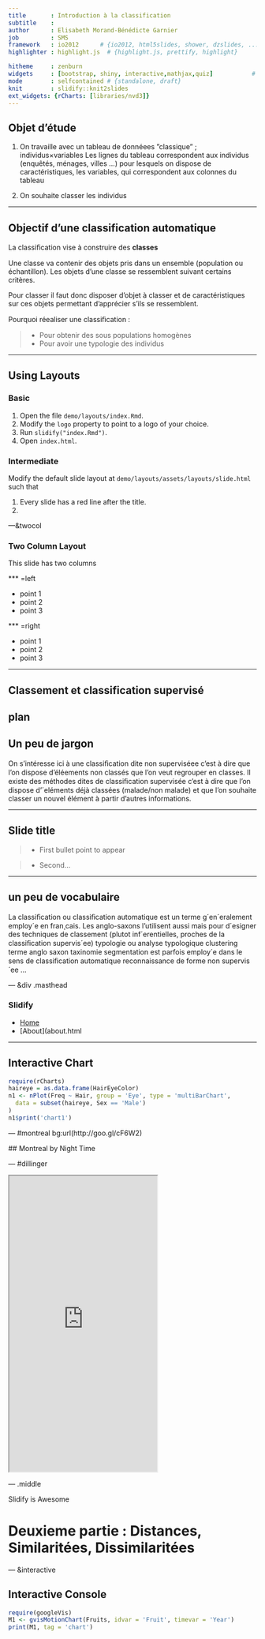 ```yaml
---
title       : Introduction à la classification
subtitle    : 
author      : Elisabeth Morand-Bénédicte Garnier
job         : SMS
framework   : io2012      # {io2012, html5slides, shower, dzslides, ...}
highlighter : highlight.js  # {highlight.js, prettify, highlight}

hitheme     : zenburn 
widgets     : [bootstrap, shiny, interactive,mathjax,quiz]           # {mathjax, quiz, bootstrap}
mode        : selfcontained # {standalone, draft}
knit        : slidify::knit2slides
ext_widgets: {rCharts: [libraries/nvd3]}
---
```


## Objet d'étude

1. On travaille avec un tableau de donnéees ”classique” ; individus$\times$variables
Les lignes du tableau correspondent aux individus (enquêtés, ménages,
villes ...) pour lesquels on dispose de caractéristiques, les variables, qui
correspondent aux colonnes du tableau

2. On souhaite classer les individus


---

## Objectif d'une classification automatique

La classiﬁcation vise à construire des **classes**

Une classe va contenir des objets pris dans un ensemble (population ou
échantillon). Les objets d’une classe se ressemblent suivant certains
critères.

Pour classer il faut donc disposer d’objet à classer et de caractéristiques
sur ces objets permettant d’apprécier s’ils se ressemblent.

Pourquoi réealiser une classiﬁcation :
 
> 
> - Pour obtenir des sous populations homogènes
> - Pour avoir une typologie des individus

---




## Using Layouts

### Basic 

1. Open the file `demo/layouts/index.Rmd`.
2. Modify the `logo` property to point to a logo of your choice.
3. Run `slidify("index.Rmd")`.
4. Open `index.html`.

### Intermediate

Modify the default slide layout at `demo/layouts/assets/layouts/slide.html` such that 

1. Every slide has a red line after the title.
2. 

---&twocol

### Two Column Layout   
This slide has two columns

*** =left

- point 1
- point 2
- point 3

*** =right

- point 1
- point 2
- point 3

---


## Classement et classification supervisé

plan
---

## Un peu de jargon

On s’intéresse ici à une classiﬁcation dite non superviséee c’est à dire que
l’on dispose d’éléements non classés que l’on veut regrouper en classes.
Il existe des méthodes dites de classiﬁcation supervisée c’est à dire que
l’on dispose d’´eléments déjà classées (malade/non malade) et que l’on
souhaite classer un nouvel élément à partir d’autres informations.


---


 
## Slide title
 
> * First bullet point to appear
 
> * Second...

---

## un peu de vocabulaire
La classiﬁcation ou classiﬁcation automatique est un terme g´en´eralement
employ´e en fran¸cais. Les anglo-saxons l’utilisent aussi mais pour d´esigner
des techniques de classement (plutot inf´erentielles, proches de la
classiﬁcation supervis´ee)
typologie ou analyse typologique
clustering terme anglo saxon
taxinomie
segmentation est parfois employ´e dans le sens de classiﬁcation automatique
reconnaissance de forme non supervis´ee
...

--- &div .masthead

### Slidify

- [Home](#)
- [About](about.html

---
## Interactive Chart


```r
require(rCharts)
haireye = as.data.frame(HairEyeColor)
n1 <- nPlot(Freq ~ Hair, group = 'Eye', type = 'multiBarChart',
  data = subset(haireye, Sex == 'Male')
)
n1$print('chart1')
```


 --- #montreal bg:url(http://goo.gl/cF6W2)

 ## Montreal by Night Time

 --- #dillinger

 <iframe src = 'http://dillinger.io' height='600px'></iframe>

 --- .middle 

 Slidify is Awesome


# Deuxieme partie : Distances, Similaritées, Dissimilaritées


--- &interactive

## Interactive Console

```r

require(googleVis)
M1 <- gvisMotionChart(Fruits, idvar = 'Fruit', timevar = 'Year')
print(M1, tag = 'chart')
```
